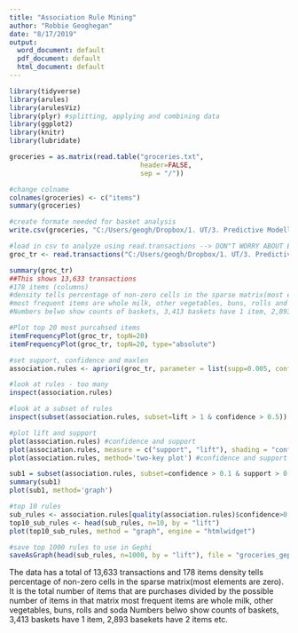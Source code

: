 ---
title: "Association Rule Mining"
author: "Robbie Geoghegan"
date: "8/17/2019"
output:
  word_document: default
  pdf_document: default
  html_document: default
---

```{r, warning=FALSE, message=FALSE, echo = FALSE}
library(tidyverse)
library(arules) 
library(arulesViz)
library(plyr) #splitting, applying and combining data
library(ggplot2)
library(knitr)
library(lubridate)
```


```{r, echo = FALSE}
groceries = as.matrix(read.table("groceries.txt",
                                 header=FALSE,
                                 sep = "/"))
```

```{r} 
#change colname
colnames(groceries) <- c("items")
summary(groceries)
```

```{r echo = FALSE}
#create formate needed for basket analysis
write.csv(groceries, "C:/Users/geogh/Dropbox/1. UT/3. Predictive Modelling/Part 2 Project/market_basket_transactions.csv", quote=FALSE, row.names=FALSE)
```

```{r echo = FALSE}
#load in csv to analyze using read.transactions --> DON"T WORRY ABOUT ERROR MESSAGES
groc_tr <- read.transactions("C:/Users/geogh/Dropbox/1. UT/3. Predictive Modelling/Part 2 Project/market_basket_transactions.csv", format = "basket", sep = ",")
```

```{r echo = FALSE}
summary(groc_tr)
##This shows 13,633 transactions
#178 items (columns)
#density tells percentage of non-zero cells in the sparse matrix(most elements are zero). It is the total number of items that are purchases divided by the possible number of items in that matrix
#most frequent items are whole milk, other vegetables, buns, rolls and soda
#Numbers belwo show counts of baskets, 3,413 baskets have 1 item, 2,893 basekets have 2 items etc.
```

```{r echo = FALSE}
#Plot top 20 most purcahsed items
itemFrequencyPlot(groc_tr, topN=20)
itemFrequencyPlot(groc_tr, topN=20, type="absolute")
```

```{r echo = FALSE}
#set support, confidence and maxlen
association.rules <- apriori(groc_tr, parameter = list(supp=0.005, conf=0.1, maxlen=5))
```
```{r echo = FALSE}
#look at rules - too many
inspect(association.rules)
```
```{r echo = FALSE}
#look at a subset of rules
inspect(subset(association.rules, subset=lift > 1 & confidence > 0.5))
```
```{r echo = FALSE}
#plot lift and support
plot(association.rules) #confidence and support
plot(association.rules, measure = c("support", "lift"), shading = "confidence") #lift and support
plot(association.rules, method='two-key plot') #confidence and support based on order #
```

```{r echo = FALSE}
sub1 = subset(association.rules, subset=confidence > 0.1 & support > 0.01)
summary(sub1)
plot(sub1, method='graph')
```

```{r echo = FALSE}
#top 10 rules
sub_rules <- association.rules[quality(association.rules)$confidence>0.4] 
top10_sub_rules <- head(sub_rules, n=10, by = "lift")
plot(top10_sub_rules, method = "graph", engine = "htmlwidget")
```

```{r echo = FALSE}
#save top 1000 rules to use in Gephi
saveAsGraph(head(sub_rules, n=1000, by = "lift"), file = "groceries_gephi.graphml")
```

The data has a total of 13,633 transactions and 178 items
density tells percentage of non-zero cells in the sparse matrix(most elements are zero). It is the total number of items that are purchases divided by the possible number of items in that matrix
most frequent items are whole milk, other vegetables, buns, rolls and soda
Numbers belwo show counts of baskets, 3,413 baskets have 1 item, 2,893 basekets have 2 items etc.












